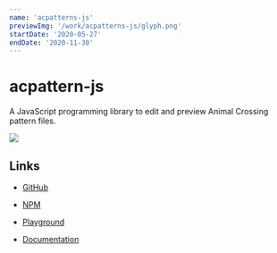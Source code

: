 ```yaml
---
name: 'acpatterns-js'
previewImg: '/work/acpatterns-js/glyph.png'
startDate: '2020-05-27'
endDate: '2020-11-30'
---
```


# acpattern-js

A JavaScript programming library to edit and preview Animal Crossing pattern files.

<img src={previewImg} />

## Links

- [GitHub](https://github.com/DamSenViet/acpatterns-js)

- [NPM](https://www.npmjs.com/package/@damsenviet/acpatterns)

- [Playground](https://damsenviet.github.io/acpatterns-js/playground/)

- [Documentation](https://damsenviet.github.io/acpatterns-js/)
